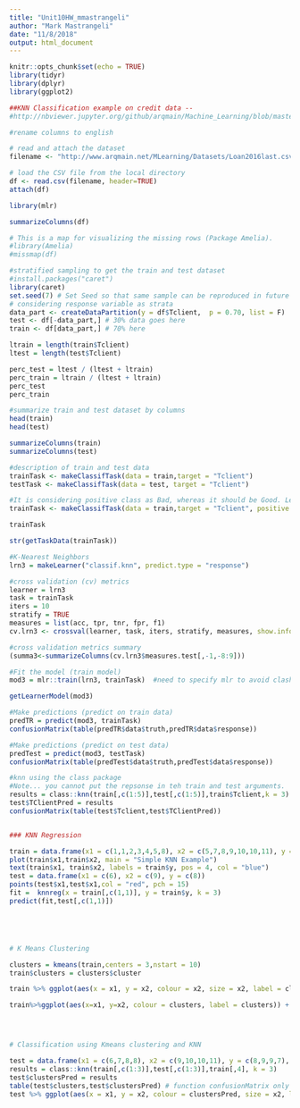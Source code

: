 ```yaml
---
title: "Unit10HW_mmastrangeli"
author: "Mark Mastrangeli"
date: "11/8/2018"
output: html_document
---
```


```r
knitr::opts_chunk$set(echo = TRUE)
library(tidyr)
library(dplyr)
library(ggplot2)
```

```r

##KNN Classification example on credit data -- 
#http://nbviewer.jupyter.org/github/arqmain/Machine_Learning/blob/master/R_MLearning/MLearning_Classification_Comparison_R_MLR_KFold/Project3_RProject_MLR_CVKFold.ipynb

#rename columns to english

# read and attach the dataset
filename <- "http://www.arqmain.net/MLearning/Datasets/Loan2016last.csv"

# load the CSV file from the local directory
df <- read.csv(filename, header=TRUE)
attach(df)

library(mlr)

summarizeColumns(df)

# This is a map for visualizing the missing rows (Package Amelia).
#library(Amelia)
#missmap(df)

#stratified sampling to get the train and test dataset
#install.packages("caret")
library(caret)
set.seed(7) # Set Seed so that same sample can be reproduced in future also
# considering response variable as strata
data_part <- createDataPartition(y = df$Tclient,  p = 0.70, list = F)
test <- df[-data_part,] # 30% data goes here
train <- df[data_part,] # 70% here

ltrain = length(train$Tclient)
ltest = length(test$Tclient)

perc_test = ltest / (ltest + ltrain)
perc_train = ltrain / (ltest + ltrain)
perc_test
perc_train

#summarize train and test dataset by columns 
head(train)
head(test)

summarizeColumns(train)
summarizeColumns(test)

#description of train and test data
trainTask <- makeClassifTask(data = train,target = "Tclient")
testTask <- makeClassifTask(data = test, target = "Tclient")

#It is considering positive class as Bad, whereas it should be Good. Let’s modify it:
trainTask <- makeClassifTask(data = train,target = "Tclient", positive = "Good")

trainTask

str(getTaskData(trainTask))

#K-Nearest Neighbors
lrn3 = makeLearner("classif.knn", predict.type = "response")

#cross validation (cv) metrics
learner = lrn3
task = trainTask
iters = 10
stratify = TRUE
measures = list(acc, tpr, tnr, fpr, f1) 
cv.lrn3 <- crossval(learner, task, iters, stratify, measures, show.info = F)

#cross validation metrics summary
(summa3<-summarizeColumns(cv.lrn3$measures.test[,-1,-8:9]))

#Fit the model (train model)
mod3 = mlr::train(lrn3, trainTask)  #need to specify mlr to avoid clash with train function of caret

getLearnerModel(mod3)

#Make predictions (predict on train data)
predTR = predict(mod3, trainTask)
confusionMatrix(table(predTR$data$truth,predTR$data$response))

#Make predictions (predict on test data)
predTest = predict(mod3, testTask)
confusionMatrix(table(predTest$data$truth,predTest$data$response))

#knn using the class package
#Note... you cannot put the repsonse in teh train and test arguments.  
results = class::knn(train[,c(1:5)],test[,c(1:5)],train$Tclient,k = 3)
test$TClientPred = results
confusionMatrix(table(test$Tclient,test$TClientPred))


### KNN Regression

train = data.frame(x1 = c(1,1,2,3,4,5,8), x2 = c(5,7,8,9,10,10,11), y = c(3,4,5,5,4,7,9) )
plot(train$x1,train$x2, main = "Simple KNN Example")
text(train$x1, train$x2, labels = train$y, pos = 4, col = "blue")
test = data.frame(x1 = c(6), x2 = c(9), y = c(8))
points(test$x1,test$x1,col = "red", pch = 15)
fit =  knnreg(x = train[,c(1,1)], y = train$y, k = 3)
predict(fit,test[,c(1,1)])





# K Means Clustering 

clusters = kmeans(train,centers = 3,nstart = 10)
train$clusters = clusters$cluster

train %>% ggplot(aes(x = x1, y = x2, colour = x2, size = x2, label = clusters)) + geom_text()

train%>%ggplot(aes(x=x1, y=x2, colour = clusters, label = clusters)) + geom_point() + scale_shape_manual(values = c(20,20)) + scale_size_area() + scale_color_brewer(palette = "Set2")




# Classification using Kmeans clustering and KNN

test = data.frame(x1 = c(6,7,8,8), x2 = c(9,10,10,11), y = c(8,9,9,7), clusters = c(3,1,1,2))
results = class::knn(train[,c(1:3)],test[,c(1:3)],train[,4], k = 3)
test$clustersPred = results
table(test$clusters,test$clustersPred) # function confusionMatrix only for binary classfication.
test %>% ggplot(aes(x = x1, y = x2, colour = clustersPred, size = x2, label = clusters)) + geom_text()

```
